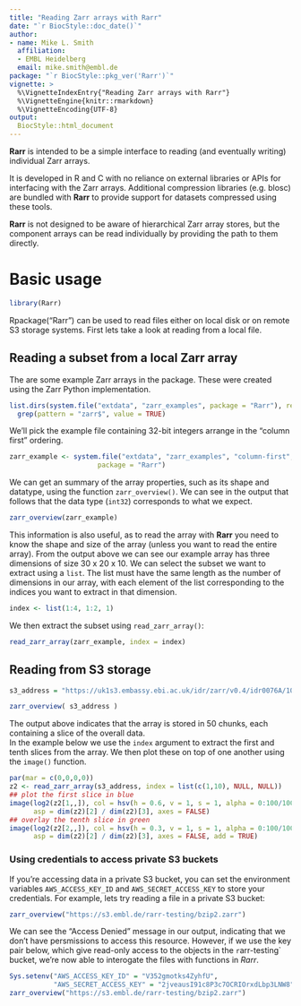 ```yaml
---
title: "Reading Zarr arrays with Rarr"
date: "`r BiocStyle::doc_date()`"
author:
- name: Mike L. Smith
  affiliation:  
  - EMBL Heidelberg
  email: mike.smith@embl.de
package: "`r BiocStyle::pkg_ver('Rarr')`"
vignette: >
  %\VignetteIndexEntry{"Reading Zarr arrays with Rarr"}
  %\VignetteEngine{knitr::rmarkdown}
  %\VignetteEncoding{UTF-8}
output: 
  BiocStyle::html_document
---
```


**Rarr** is intended to be a simple interface to reading (and eventually writing) individual Zarr arrays.  

It is developed in R and C with no reliance on external libraries or APIs for interfacing with the Zarr arrays.
Additional compression libraries (e.g. blosc) are bundled with **Rarr** to provide support for datasets compressed
using these tools.

**Rarr** is not designed to be aware of hierarchical Zarr array stores, but the component arrays can be read individually
by providing the path to them directly.

# Basic usage

```r
library(Rarr)
```

Rpackage("Rarr") can be used to read files either on local disk or on remote S3 storage systems.  First lets take a look at reading from a local file.

## Reading a subset from a local Zarr array

The are some example Zarr arrays in the package.  These were created using the  Zarr Python implementation.

```r
list.dirs(system.file("extdata", "zarr_examples", package = "Rarr"), recursive = TRUE) |> 
  grep(pattern = "zarr$", value = TRUE)
```

We'll pick the example file containing 32-bit integers arrange in the "column first" ordering.

```r
zarr_example <- system.file("extdata", "zarr_examples", "column-first", "int32.zarr",
                      package = "Rarr")
```

We can get an summary of the array properties, such as its shape and datatype, using the function `zarr_overview()`.  We can see in the output that follows that the data type (`int32`) corresponds to what we expect.

```r
zarr_overview(zarr_example)
```

This information is also useful, as to read the array with **Rarr** you need to know the shape and size of the array (unless you want to read the entire array).  From the output above we can see our example array has three dimensions of size 30 x 20 x 10.  We can select the subset we want to extract using a `list`.
The list must have the same length as the number of dimensions in our array, with each element of the list corresponding to the indices you want to extract in that dimension.

```r
index <- list(1:4, 1:2, 1)
```

We then extract the subset using `read_zarr_array()`:

```r
read_zarr_array(zarr_example, index = index)
```


## Reading from S3 storage


```r
s3_address = "https://uk1s3.embassy.ebi.ac.uk/idr/zarr/v0.4/idr0076A/10501752.zarr/0"
```


```r
zarr_overview( s3_address )
```

The output above indicates that the array is stored in 50 chunks, each containing a slice of the overall data.  
In the example below we use the `index` argument to extract the first and tenth slices from the array.
We then plot these on top of one another using the `image()` function.

```r
par(mar = c(0,0,0,0))
z2 <- read_zarr_array(s3_address, index = list(c(1,10), NULL, NULL))
## plot the first slice in blue
image(log2(z2[1,,]), col = hsv(h = 0.6, v = 1, s = 1, alpha = 0:100/100), 
      asp = dim(z2)[2] / dim(z2)[3], axes = FALSE)
## overlay the tenth slice in green
image(log2(z2[2,,]), col = hsv(h = 0.3, v = 1, s = 1, alpha = 0:100/100), 
      asp = dim(z2)[2] / dim(z2)[3], axes = FALSE, add = TRUE)
```

### Using credentials to access private S3 buckets

If you're accessing data in a private S3 bucket, you can set the environment variables `AWS_ACCESS_KEY_ID` and `AWS_SECRET_ACCESS_KEY` to store your credentials.  For example, lets try reading a file in a private S3 bucket:

```r
zarr_overview("https://s3.embl.de/rarr-testing/bzip2.zarr")
```

We can see the "Access Denied" message in our output, indicating that we don't have persmissions to access this resource.  However, if we use the key pair below, which give read-only access to the objects in the `r`arr-testing` bucket, we're now able to interogate the files with functions in *Rarr*.

```r
Sys.setenv("AWS_ACCESS_KEY_ID" = "V352gmotks4ZyhfU",
           "AWS_SECRET_ACCESS_KEY" = "2jveausI91c8P3c7OCRIOrxdLbp3LNW8")
zarr_overview("https://s3.embl.de/rarr-testing/bzip2.zarr")
```


